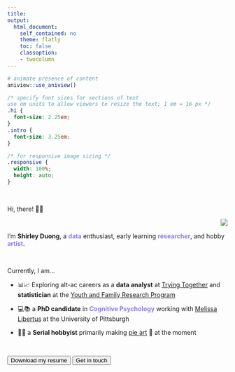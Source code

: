 ```yaml
---
title: 
output:  
  html_document:  
    self_contained: no  
    theme: flatly
    toc: false
    classoption:
    - twocolumn
---
```


```r
# animate presence of content
aniview::use_aniview()
```

```css
/* specify font sizes for sections of text
use em units to allow viewers to resize the text; 1 em = 16 px */
.hi {
  font-size: 2.25em;
}
.intro {
  font-size: 3.25em;
}

/* for responsive image sizing */
.responsive {
  width: 100%;
  height: auto;
}
```

<!-- for accessing the link icons --> 
<script src="https://kit.fontawesome.com/455169677b.js" crossorigin="anonymous"></script> 


<br>



<!-- <img src="files/headshot_rectangle.jpeg" style="float:right;"> -->

::: {.aniview data-av-animation="fadeInLeft"}


<p class="hi">
Hi, there! 👋🏼
</p>

:::


::: {.aniview data-av-animation="fadeIn"}

<img src="files/headshot_circle.png" style="float: right;">

:::

<br>



::: {.aniview data-av-animation="fadeInRight"}


<p class="intro"> 
I'm <b>Shirley Duong</b>, a <font color = "#8c7edc"><b>data</b></font> enthusiast, early learning <font color = "#8c7edc"><b>researcher</b></font>, and hobby <font color = "#8c7edc"><b>artist</b></font>.
</p>


:::

<br>

::: {.aniview data-av-animation="fadeInUp"}

Currently, I am...

- 📊📈 Exploring alt-ac careers as a <b>data analyst</b> at <a href=https://tryingtogether.org/>Trying Together</a> and <b>statistician</b> at the <a href="http://yfrp.pitt.edu/">Youth and Family Research Program</a>

- 💻📚 a <b>PhD candidate</b> in <font color = "#8c7edc"><b>Cognitive Psychology</b></font> working with <a href=https://www.lrdc.pitt.edu/people/researcher-detail.cshtml?id=530>Melissa Libertus</a> at the University of Pittsburgh

- 🧵🧩 a <b>Serial hobbyist</b> primarily making <a href=art.html>pie art</a> 🥧 at the moment

<br>

<a target="_blank" rel="noopener noreferrer" href = "files/ShirleyDuongResume.pdf"><button type="button" class="btn btn-success">Download my resume</button></a> <a target="_blank" rel="noopener noreferrer" href="mailto:shirleyduong5@gmail.com"><button type="button" class="btn btn-success">Get in touch</button></a>

:::


